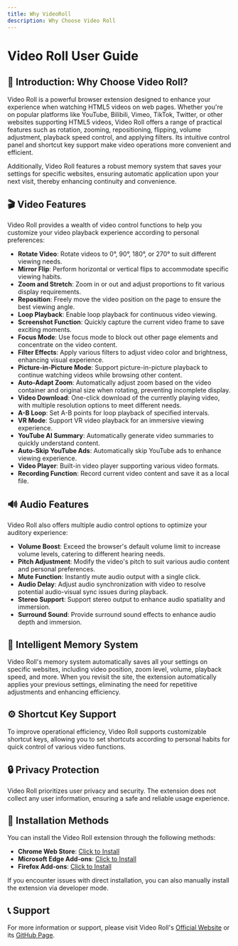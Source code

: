 ```yaml
---
title: Why VideoRoll
description: Why Choose Video Roll
---
```


# Video Roll User Guide

## 📌 Introduction: Why Choose Video Roll?

Video Roll is a powerful browser extension designed to enhance your experience when watching HTML5 videos on web pages. Whether you're on popular platforms like YouTube, Bilibili, Vimeo, TikTok, Twitter, or other websites supporting HTML5 videos, Video Roll offers a range of practical features such as rotation, zooming, repositioning, flipping, volume adjustment, playback speed control, and applying filters. Its intuitive control panel and shortcut key support make video operations more convenient and efficient.

Additionally, Video Roll features a robust memory system that saves your settings for specific websites, ensuring automatic application upon your next visit, thereby enhancing continuity and convenience.

## 🎬 Video Features

Video Roll provides a wealth of video control functions to help you customize your video playback experience according to personal preferences:

- **Rotate Video**: Rotate videos to 0°, 90°, 180°, or 270° to suit different viewing needs.
- **Mirror Flip**: Perform horizontal or vertical flips to accommodate specific viewing habits.
- **Zoom and Stretch**: Zoom in or out and adjust proportions to fit various display requirements.
- **Reposition**: Freely move the video position on the page to ensure the best viewing angle.
- **Loop Playback**: Enable loop playback for continuous video viewing.
- **Screenshot Function**: Quickly capture the current video frame to save exciting moments.
- **Focus Mode**: Use focus mode to block out other page elements and concentrate on the video content.
- **Filter Effects**: Apply various filters to adjust video color and brightness, enhancing visual experience.
- **Picture-in-Picture Mode**: Support picture-in-picture playback to continue watching videos while browsing other content.
- **Auto-Adapt Zoom**: Automatically adjust zoom based on the video container and original size when rotating, preventing incomplete display.
- **Video Download**: One-click download of the currently playing video, with multiple resolution options to meet different needs.
- **A-B Loop**: Set A-B points for loop playback of specified intervals.
- **VR Mode**: Support VR video playback for an immersive viewing experience.
- **YouTube AI Summary**: Automatically generate video summaries to quickly understand content.
- **Auto-Skip YouTube Ads**: Automatically skip YouTube ads to enhance viewing experience.
- **Video Player**: Built-in video player supporting various video formats.
- **Recording Function**: Record current video content and save it as a local file.

## 🔊 Audio Features

Video Roll also offers multiple audio control options to optimize your auditory experience:

- **Volume Boost**: Exceed the browser's default volume limit to increase volume levels, catering to different hearing needs.
- **Pitch Adjustment**: Modify the video's pitch to suit various audio content and personal preferences.
- **Mute Function**: Instantly mute audio output with a single click.
- **Audio Delay**: Adjust audio synchronization with video to resolve potential audio-visual sync issues during playback.
- **Stereo Support**: Support stereo output to enhance audio spatiality and immersion.
- **Surround Sound**: Provide surround sound effects to enhance audio depth and immersion.

## 🧠 Intelligent Memory System

Video Roll's memory system automatically saves all your settings on specific websites, including video position, zoom level, volume, playback speed, and more. When you revisit the site, the extension automatically applies your previous settings, eliminating the need for repetitive adjustments and enhancing efficiency.

## ⚙️ Shortcut Key Support

To improve operational efficiency, Video Roll supports customizable shortcut keys, allowing you to set shortcuts according to personal habits for quick control of various video functions.

## 🔒 Privacy Protection

Video Roll prioritizes user privacy and security. The extension does not collect any user information, ensuring a safe and reliable usage experience.

## 🚀 Installation Methods

You can install the Video Roll extension through the following methods:

- **Chrome Web Store**: [Click to Install](https://chrome.google.com/webstore/detail/video-roll-all-in-one-vid/cokngoholafkeghnhhdlmiadlojpindm?hl=en)
- **Microsoft Edge Add-ons**: [Click to Install](https://microsoftedge.microsoft.com/addons/detail/video-roll/indeeigndpaahbcegcanpmbenmkbkmmn)
- **Firefox Add-ons**: [Click to Install](https://addons.mozilla.org/firefox/addon/videoroll/)

If you encounter issues with direct installation, you can also manually install the extension via developer mode.

## 📞 Support

For more information or support, please visit Video Roll's [Official Website](https://videoroll.gomi.site) or its [GitHub Page](https://github.com/VideoRoll/VideoRoll).


<Cards>
  <Card title="Learn more about Next.js" href="https://nextjs.org/docs" />
  <Card title="Learn more about Fumadocs" href="https://fumadocs.vercel.app" />
</Cards>
